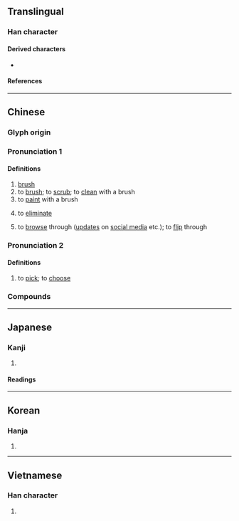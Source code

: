 {{character info}}
==Translingual==

===Han character===
{{Han char|rn=18|rad=刀|as=06|sn=8|four=72200|canj=SBLN|ids=⿰𡰯刂}}

====Derived characters====
* {{l|mul|[[唰]], [[𢯍]], [[涮]], [[𤷯]]}}

====References====
{{Han ref|kx=0139.090|dkj=01964|dj=0316.010|hdz=10337.050|uh=5237}}

----

==Chinese==
{{zh-forms}}

===Glyph origin===
{{Han etym}}

===Pronunciation 1===
{{zh-pron
|m=shuā,er=y
|m-s=
|c=caat3,caat3-2
|c-t=cat1,cat1-4*
|g=
|h=pfs=sot
|j=
|md=sáuk
|mn=soat/xm,zz,tw:seh/qz:serh/soa/xm,zz:soah/xm,zz:sóa
|mn_note=soat - literary; seh/serh, soa, soah, sóa - vernacular
|mn-t=suêh4
|w=4seq
|x=
|mc=y
|oc=y
|cat=n,v
}}

====Definitions====
{{zh-hanzi}}

# [[brush]] {{gloss|tool}}
# to [[brush]]; to [[scrub]]; to [[clean]] with a brush
# to [[paint]] with a brush
# {{lb|zh|colloquial}} to [[eliminate]]
# {{lb|zh|neologism|colloquial}} to [[browse]] through ([[update]]s on [[social media]] etc.); to [[flip]] through
#: {{zh-x|刷 手機|to '''check''' one's phone (for updates on social media etc.)}}
#: {{zh-x|這 部 電視劇 太 好看 了！我 已經 開始 四 刷 了！|This television drama is so good! I have already begun to '''watch through''' it for the fourth time!}}

===Pronunciation 2===
{{zh-pron
|m=shuà
|c=saat3
|cat=v
}}

====Definitions====
{{zh-hanzi}}

# {{lb|zh|dialectal}} to [[pick]]; to [[choose]]

===Compounds===
{{zh-der|兩把刷子|凸版印刷|凹版印刷|刷刷|刷卡|刷印|刷卷|刷子|刷恥|刷扮|刷拉|刷括|刷新|刷洗|刷照|刷牙|刷白|刷選|剔抽禿刷|剗刷|印刷|印刷品|印刷廠|印刷機|印刷術|印刷電路|印刷體|塗刷|孔版印刷|審囚刷卷|平版印刷|拘刷|括刷|振刷|敦蹄刷腳|木版印刷|板刷|根刷|水刷石|沖刷|洗刷|海綿刷|溜刷|牙刷|瓶刷子樹|眉刷|眼禿刷|石版印刷|立體印刷|粉刷|糊刷|膠版印刷|鋼絲刷|閉眉刷眼|雕版印刷|雨刷|鞋刷|髮刷|馬桶刷|刷臉}}

{{zh-cat|Elementary}}

----

==Japanese==

===Kanji===
{{ja-kanji|grade=4|rs=刀06}}

# {{rfdef|ja|sort=刀06}}

====Readings====
{{ja-readings
|goon=せち
|kanon=さつ
|kun=す-る, は-く, はけ
}}

----

==Korean==

===Hanja===
{{ko-hanja|쇄}}

# {{rfdef|ko|sort=刀06}}

----

==Vietnamese==

===Han character===
{{vi-readings|reading=[[xoát]], [[loát]], [[loạt]], [[loét]], [[nhoét]], [[soát]]|rs=刀06}}

# {{rfdef|vi}}